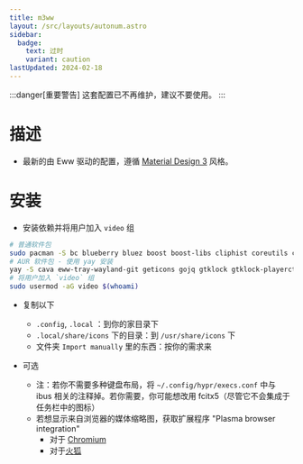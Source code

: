 ```yaml
---
title: m3ww
layout: /src/layouts/autonum.astro
sidebar:
  badge:
    text: 过时
    variant: caution
lastUpdated: 2024-02-18
---
```

:::danger[重要警告]
这套配置已不再维护，建议不要使用。
:::

# 描述
- 最新的由 Eww 驱动的配置，遵循 [Material Design 3](https://m3.material.io/) 风格。
# 安装
- 安装依赖并将用户加入 `video` 组
```bash
# 普通软件包
sudo pacman -S bc blueberry bluez boost boost-libs cliphist coreutils curl findutils fish fuzzel fzf gawk gnome-control-center gnome-keyring grim ibus imagemagick libqalculate light networkmanager network-manager-applet nlohmann-json pavucontrol plasma-browser-integration playerctl procps polkit-gnome ripgrep slurp socat sox starship udev upower util-linux xorg-xrandr wget wireplumber yad tesseract
# AUR 软件包 - 使用 yay 安装
yay -S cava eww-tray-wayland-git geticons gojq gtklock gtklock-playerctl-module gtklock-powerbar-module gtklock-userinfo-module hyprland-git lexend-fonts-git python-material-color-utilities python-pywal python-desktop-entry-lib python-poetry python-build python-pillow swww ttf-material-symbols-git wlogout
# 将用户加入 `video` 组
sudo usermod -aG video $(whoami)
```
- 复制以下
    - `.config`, `.local` ：到你的家目录下
    - `.local/share/icons` 下的目录：到 `/usr/share/icons` 下
    - 文件夹 `Import manually` 里的东西：按你的需求来

- 可选
  - 注：若你不需要多种键盘布局，将 `~/.config/hypr/execs.conf` 中与 ibus 相关的注释掉。若你需要，你可能想改用 fcitx5（尽管它不会集成于任务栏中的图标）
  - 若想显示来自浏览器的媒体缩略图，获取扩展程序 "Plasma browser integration"
    - 对于 [Chromium](https://chrome.google.com/webstore/detail/plasma-integration/cimiefiiaegbelhefglklhhakcgmhkai)
    - 对于[火狐](https://addons.mozilla.org/en-US/firefox/addon/plasma-integration/)
